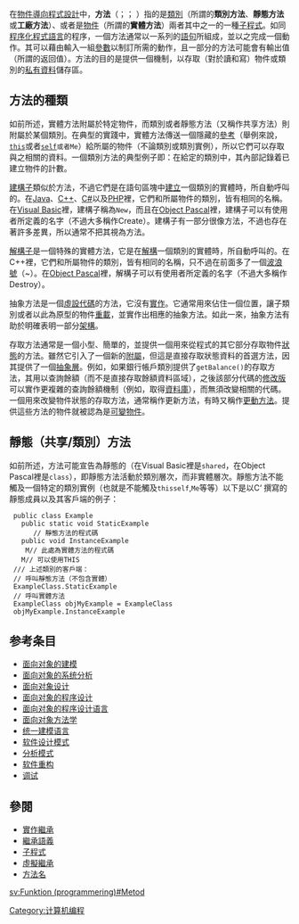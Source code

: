 {{NoteTA
|G1 = IT
|1 = 實體=>zh-cn:实例; 實體=>zh-my:实例; 實體=>zh-sg:实例;
}}
在[[物件導向程式設計|物件導向程式設計]]中，'''方法'''（{{lang-en|Method}}；{{lang-de|Methode}}； {{lang-fr|Méthode}}）指的是[[类_(计算机科学)|類別]]（所謂的'''類別方法'''、'''靜態方法'''或'''工廠方法'''）、或者是[[物件_(電腦科學)|物件]]（所謂的'''實體方法'''）兩者其中之一的一種[[子程式|子程式]]。如同[[程序化程式語言|程序化程式語言]]的程序，一個方法通常以一系列的[[語句_(程式設計)|語句]]所組成，並以之完成一個動作。其可以藉由輸入一組[[參數_(電腦科學)|參數]]以制訂所需的動作，且一部分的方法可能會有輸出值（所謂的返回值）。方法的目的是提供一個機制，以存取（對於讀和寫）物件或類別的[[私有資料|私有資料]]儲存區。

== 方法的種類 ==
如前所述，實體方法附屬於特定物件，而類別或者靜態方法（又稱作共享方法）則附屬於某個類別。在典型的實踐中，實體方法傳送一個隱藏的[[參考|參考]]（舉例來說，<code>[[this_(電腦科學)|this]]</code>或者<code>[[self_(電腦科學)|self]]或者Me</code>）給所屬的物件（不論類別或類別實例），所以它們可以存取與之相關的資料。一個類別方法的典型例子即：在給定的類別中，其內部記錄着已建立物件的計數。

[[建構子_(電腦科學)|建構子]]類似於方法，不過它們是在語句區塊中[[物件生命期|建立]]一個類別的實體時，所自動呼叫的。在[[Java|Java]]、[[C++|C++]]、[[C_Sharp|C#]]以及[[PHP|PHP]]裡，它們和所屬物件的類別，皆有相同的名稱。在[[Visual_Basic|Visual Basic]]裡，建構子稱為<code>New</code>，而且在[[Object_Pascal|Object Pascal]]裡，建構子可以有使用者所定義的名字（不過大多稱作Create）。建構子有一部分很像方法，不過也存在著許多差異，所以通常不把其視為方法。

[[解構子_(電腦科學)|解構子]]是一個特殊的實體方法，它是在[[物件生命期|解構]]一個類別的實體時，所自動呼叫的。在C++裡，它們和所屬物件的類別，皆有相同的名稱，只不過在前面多了一個[[波浪號|波浪號]]（~）。在[[Object_Pascal|Object Pascal]]裡，解構子可以有使用者所定義的名字（不過大多稱作Destroy）。

抽象方法是一個[[虛設代碼|虛設代碼]]的方法，它沒有[[實作|實作]]。它通常用來佔住一個位置，讓子類別或者以此為原型的物件[[重載_(程式設計)|重載]]，並實作出相應的抽象方法。如此一來，抽象方法有助於明確表明一部分[[架構|架構]]。

存取方法通常是一個小型、簡單的，並提供一個用來從程式的其它部分存取物件[[狀態|狀態]]的方法。雖然它引入了一個新的[[偶合_(電腦科學)|附屬]]，但這是直接存取狀態資料的首選方法，因其提供了一個[[抽象層|抽象層]]。例如，如果銀行帳戶類別提供了<code>getBalance()</code>的存取方法，其用以查詢餘額（而不是直接存取餘額資料區域），之後該部分代碼的[[修改版|修改版]]可以實作更複雜的查詢餘額機制（例如，取得[[資料庫|資料庫]]），而無須改變相關的代碼。一個用來改變物件狀態的存取方法，通常稱作更新方法，有時又稱作[[更動方法|更動方法]]。提供這些方法的物件就被認為是[[可變物件|可變物件]]。

== 靜態（共享/類別）方法 ==
如前所述，方法可能宣告為靜態的（在Visual Basic裡是<code>shared</code>，在Object Pascal裡是<code>class</code>），即靜態方法活動於類別層次，而非實體層次。靜態方法不能觸及一個特定的類別實例（也就是不能觸及<code>this</code><code>self</code>,<code>Me</code>等等）以下是以C‘ 撰寫的靜態成員以及其客戶端的例子：

<syntaxhighlight lang>
 public class Example
   public static void StaticExample
      // 靜態方法的程式碼
   public void InstanceExample
    M// 此處為實體方法的程式碼
   M// 可以使用THIS
 /// 上述類別的客戶端：
 // 呼叫靜態方法（不包含實體）
 ExampleClass.StaticExample
 // 呼叫實體方法
 ExampleClass objMyExample = ExampleClass
 objMyExample.InstanceExample
</syntaxhighlight>

== 参考条目 ==

* [[面向对象的建模|面向对象的建模]]
* [[面向对象的系统分析|面向对象的系统分析]]
* [[面向对象设计|面向对象设计]]
* [[面向对象的程序设计|面向对象的程序设计]]
* [[面向对象的程序设计语言|面向对象的程序设计语言]]
* [[面向对象方法学|面向对象方法学]]
* [[UML|统一建模语言]]
* [[软件设计模式|软件设计模式]]
* [[分析模式|分析模式]]
* [[软件重构|软件重构]]
* [[调试|调试]]

== 參閱 ==
* [[實作繼承|實作繼承]]
* [[繼承語義|繼承語義]]
* [[子程式|子程式]]
* [[虛擬繼承|虛擬繼承]]
* [[方法名|方法名]]

[[Category:计算机编程|Category:计算机编程]]

[[sv:Funktion_(programmering)#Metod|sv:Funktion (programmering)#Metod]]